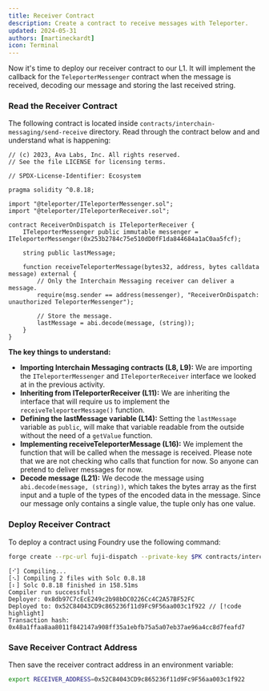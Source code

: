 ```yaml
---
title: Receiver Contract
description: Create a contract to receive messages with Teleporter.
updated: 2024-05-31
authors: [martineckardt]
icon: Terminal
---
```


Now it's time to deploy our receiver contract to our L1. It will implement the callback for the `TeleporterMessenger` contract when the message is received, decoding our message and storing the last received string. 

<Steps>
<Step>

### Read the Receiver Contract

The following contract is located inside `contracts/interchain-messaging/send-receive` directory. Read through the contract below and and understand what is happening:

```solidity title="contracts/interchain-messaging/send-receive/receiverOnDispatch.sol"
// (c) 2023, Ava Labs, Inc. All rights reserved.
// See the file LICENSE for licensing terms.

// SPDX-License-Identifier: Ecosystem

pragma solidity ^0.8.18;

import "@teleporter/ITeleporterMessenger.sol";
import "@teleporter/ITeleporterReceiver.sol";

contract ReceiverOnDispatch is ITeleporterReceiver {
    ITeleporterMessenger public immutable messenger = ITeleporterMessenger(0x253b2784c75e510dD0fF1da844684a1aC0aa5fcf);

    string public lastMessage;

    function receiveTeleporterMessage(bytes32, address, bytes calldata message) external {
        // Only the Interchain Messaging receiver can deliver a message.
        require(msg.sender == address(messenger), "ReceiverOnDispatch: unauthorized TeleporterMessenger");

        // Store the message.
        lastMessage = abi.decode(message, (string));
    }
}
```

**The key things to understand:**
- **Importing Interchain Messaging contracts (L8, L9):** We are importing the `ITeleporterMessenger` and `ITeleporterReceiver` interface we looked at in the previous activity.
- **Inheriting from ITeleporterReceiver (L11):** We are inheriting the interface that will require us to implement the `receiveTeleporterMessage()` function.
- **Defining the lastMessage variable (L14):** Setting the `lastMessage` variable as `public`, will make that variable readable from the outside without the need of a `getValue` function.
- **Implementing receiveTeleporterMessage (L16):** We implement the function that will be called when the message is received. Please note that we are not checking who calls that function for now. So anyone can pretend to deliver messages for now.
- **Decode message (L21):** We decode the message using `abi.decode(message, (string))`, which takes the bytes array as the first input and a tuple of the types of the encoded data in the message. Since our message only contains a single value, the tuple only has one value.

</Step>
<Step>

### Deploy Receiver Contract

To deploy a contract using Foundry use the following command:

```bash
forge create --rpc-url fuji-dispatch --private-key $PK contracts/interchain-messaging/send-receive/receiverOnDispatch.sol:ReceiverOnDispatch --broadcast
```
```
[⠊] Compiling...
[⠢] Compiling 2 files with Solc 0.8.18
[⠆] Solc 0.8.18 finished in 158.51ms
Compiler run successful!
Deployer: 0x8db97C7cEcE249c2b98bDC0226Cc4C2A57BF52FC
Deployed to: 0x52C84043CD9c865236f11d9Fc9F56aa003c1f922 // [!code highlight]
Transaction hash: 0x48a1ffaa8aa8011f842147a908ff35a1ebfb75a5a07eb37ae96a4cc8d7feafd7
```

<Step>
</Step>

### Save Receiver Contract Address

Then save the receiver contract address in an environment variable:

```bash
export RECEIVER_ADDRESS=0x52C84043CD9c865236f11d9Fc9F56aa003c1f922
```

</Step>
</Steps>